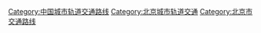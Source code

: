 [[Category:中国城市轨道交通路线|Category:中国城市轨道交通路线]]
[[Category:北京城市轨道交通|Category:北京城市轨道交通]]
[[Category:北京市交通路线|Category:北京市交通路线]]